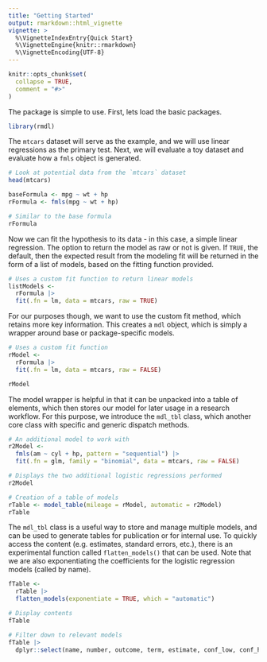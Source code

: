 ```yaml
---
title: "Getting Started"
output: rmarkdown::html_vignette
vignette: >
  %\VignetteIndexEntry{Quick Start}
  %\VignetteEngine{knitr::rmarkdown}
  %\VignetteEncoding{UTF-8}
---
```


```r
knitr::opts_chunk$set(
  collapse = TRUE,
  comment = "#>"
)
```

The package is simple to use. 
First, lets load the basic packages. 

```r
library(rmdl)
```

The `mtcars` dataset will serve as the example, and we will use linear regressions as the primary test.
Next, we will evaluate a toy dataset and evaluate how a `fmls` object is generated.

```r
# Look at potential data from the `mtcars` dataset
head(mtcars)

baseFormula <- mpg ~ wt + hp
rFormula <- fmls(mpg ~ wt + hp)

# Similar to the base formula
rFormula
```

Now we can fit the hypothesis to its data - in this case, a simple linear regression.
The option to return the model as raw or not is given. 
If `TRUE`, the default, then the expected result from the modeling fit will be returned in the form of a list of models, based on the fitting function provided.

```r
# Uses a custom fit function to return linear models
listModels <-
  rFormula |>
  fit(.fn = lm, data = mtcars, raw = TRUE)
```

For our purposes though, we want to use the custom fit method, which retains more key information.
This creates a `mdl` object, which is simply a wrapper around base or package-specific models.

```r
# Uses a custom fit function 
rModel <-
  rFormula |>
  fit(.fn = lm, data = mtcars, raw = FALSE)

rModel
```

The model wrapper is helpful in that it can be unpacked into a table of elements, which then stores our model for later usage in a research workflow.
For this purpose, we introduce the `mdl_tbl` class, which another core class with specific and generic dispatch methods.

```r
# An additional model to work with
r2Model <-
  fmls(am ~ cyl + hp, pattern = "sequential") |>
  fit(.fn = glm, family = "binomial", data = mtcars, raw = FALSE)

# Displays the two additional logistic regressions performed
r2Model

# Creation of a table of models
rTable <- model_table(mileage = rModel, automatic = r2Model)
rTable
```

The `mdl_tbl` class is a useful way to store and manage multiple models, and can be used to generate tables for publication or for internal use.
To quickly access the content (e.g. estimates, standard errors, etc.), there is an experimental function called `flatten_models()` that can be used.
Note that we are also exponentiating the coefficients for the logistic regression models (called by name).

```r
fTable <-
  rTable |>
  flatten_models(exponentiate = TRUE, which = "automatic") 

# Display contents
fTable

# Filter down to relevant models
fTable |>
  dplyr::select(name, number, outcome, term, estimate, conf_low, conf_high, p_value, nobs)
```

